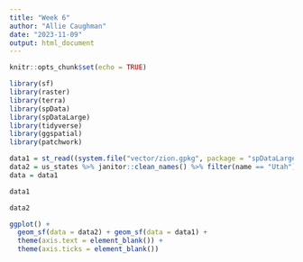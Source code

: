 ```yaml
---
title: "Week 6"
author: "Allie Caughman"
date: "2023-11-09"
output: html_document
---
```


```r
knitr::opts_chunk$set(echo = TRUE)
```

```r
library(sf)
library(raster)
library(terra)
library(spData)
library(spDataLarge)
library(tidyverse)
library(ggspatial)
library(patchwork)
```

```r
data1 = st_read((system.file("vector/zion.gpkg", package = "spDataLarge")))
data2 = us_states %>% janitor::clean_names() %>% filter(name == "Utah")
data = data1
```

```r
data1
```

```r
data2
```

```r
ggplot() +
  geom_sf(data = data2) + geom_sf(data = data1) +
  theme(axis.text = element_blank()) +
  theme(axis.ticks = element_blank())
```


